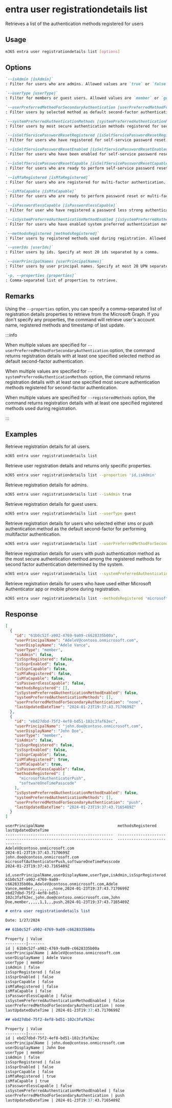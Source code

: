 
# entra user registrationdetails list

Retrieves a list of the authentication methods registered for users

## Usage

```sh
m365 entra user registrationdetails list [options]
```

## Options

```md definition-list
`--isAdmin [isAdmin]`
: Filter for users who are admins. Allowed values are `true` or `false`. If not specified, returns all users.

`--userType [userType]`
: Filter for members or guest users. Allowed values are `member` or `guest`. If not specified, returns all users.

`--userPreferredMethodForSecondaryAuthentication [userPreferredMethodForSecondaryAuthentication]`
: Filter users by selected method as default second-factor authentication. Allowed values are `push`, `oath`, `voiceMobile`, `voiceAlternateMobile`, `voiceOffice`, `sms` or `none`. Specify either one method or more methods separated by a comma.

`--systemPreferredAuthenticationMethods [systemPreferredAuthenticationMethods]`
: Filter users by most secure authentication methods registered for second-factor authentication. Allowed values are `push`, `oath`, `voiceMobile`, `voiceAlternateMobile`, `voiceOffice`, `sms` or `none`. Specify either one method or more methods separated by a comma.

`--isSelfServicePasswordResetRegistered [isSelfServicePasswordResetRegistered]`
: Filter for users who have registered for self-service password reset. Allowed values are `true` or `false`. If not specified, returns all users.

`--isSelfServicePasswordResetEnabled [isSelfServicePasswordResetEnabled]`
: Filter for users who have been enabled for self-service password reset. Allowed values are `true` or `false`. If not specified, returns all users.

`--isSelfServicePasswordResetCapable [isSelfServicePasswordResetCapable]`
: Filter for users who are ready to perform self-service password reset. Allowed values are `true` or `false`. If not specified, returns all users.

`--isMfaRegistered [isMfaRegistered]`
: Filter for users who are registered for multi-factor authentication. Allowed values are `true` or `false`. If not specified, returns all users.

`--isMfaCapable [isMfaCapable]`
: Filter for users who are ready to perform password reset or multi-factor authentication. Allowed values are `true` or `false`. If not specified, returns all users.

`--isPasswordlessCapable [isPasswordlessCapable]`
: Filter for user who have registered a password less strong authentication method. Allowed values are `true` or `false`. If not specified, returns all users.

`--isSystemPreferredAuthenticationMethodEnabled [isSystemPreferredAuthenticationMethodEnabled]`
: Filter for users who have enabled system preferred authentication method. Allowed values are `true` or `false`. If not specified, returns all users.

`--methodsRegistered [methodsRegistered]`
: Filter users by registered methods used during registration. Allowed values are `mobilePhone`, `email`, `fido2`, `microsoftAuthenticatorPush` or `softwareOneTimePasscode`. Specify either one method or more methods separated by a comma.

`--userIds [userIds]`
: Filter users by ids. Specify at most 20 ids separated by a comma.

`--userPrincipalNames [userPrincipalNames]`
: Filter users by user principal names. Specify at most 20 UPN separated by a comma.

`-p, --properties [properties]`
: Comma-separated list of properties to retrieve.
```

<Global />

## Remarks

Using the `--properties` option, you can specify a comma-separated list of registration details properties to retrieve from the Microsoft Graph. If you don't specify any properties, the command will retrieve user's account name, registered methods and timestamp of last update.

:::info

When multiple values are specified for `--userPreferredMethodForSecondaryAuthentication` option, the command returns registration details with at least one specified selected method as default second-factor authentication.

When multiple values are specified for `--systemPreferredAuthenticationMethods` option, the command returns registration details with at least one specified most secure authentication methods registered for second-factor authentication.

When multiple values are specified for `--registeredMethods` option, the command returns registration details with at least one specified registered methods used during registration.

:::

## Examples

Retrieve registration details for all users.

```sh
m365 entra user registrationdetails list
```

Retrieve user registration details and returns only specific properties.

```sh
m365 entra user registrationdetails list --properties 'id,isAdmin'
```

Retrieve registration details for admins.

```sh
m365 entra user registrationdetails list --isAdmin true
```

Retrieve registration details for guest users.

```sh
m365 entra user registrationdetails list --userType guest
```

Retrieve registration details for users who selected either sms or push authentication method as the default second-factor for performing multifactor authentication.

```sh
m365 entra user registrationdetails list --userPreferredMethodForSecondaryAuthentication 'sms,push'
```

Retrieve registration details for users with push authentication method as the most secure authentication method among the registered methods for second factor authentication determined by the system.

```sh
m365 entra user registrationdetails list --systemPreferredAuthenticationMethods push
```

Retrieve registration details for users who have used either Microsoft Authenticator app or mobile phone during registration.

```sh
m365 entra user registrationdetails list --methodsRegistered 'microsoftAuthenticatorPush,mobilePhone'
```

## Response

<Tabs>
  <TabItem value="JSON">

  ```json
  [
    {
      "id": "61b0c52f-a902-4769-9a09-c6628335b00a",
      "userPrincipalName": "AdeleV@contoso.onmicrosoft.com",
      "userDisplayName": "Adele Vance",
      "userType": "member",
      "isAdmin": false,
      "isSsprRegistered": false,
      "isSsprEnabled": false,
      "isSsprCapable": false,
      "isMfaRegistered": false,
      "isMfaCapable": false,
      "isPasswordlessCapable": false,
      "methodsRegistered": [],
      "isSystemPreferredAuthenticationMethodEnabled": false,
      "systemPreferredAuthenticationMethods": [],
      "userPreferredMethodForSecondaryAuthentication": "none",
      "lastUpdatedDateTime": "2024-01-23T19:37:43.7170699Z"
    },
    {
      "id": "ebd27dbd-75f2-4ef8-bd51-102c3faf62ec",
      "userPrincipalName": "john.doe@contoso.onmicrosoft.com",
      "userDisplayName": "John Doe",
      "userType": "member",
      "isAdmin": false,
      "isSsprRegistered": false,
      "isSsprEnabled": false,
      "isSsprCapable": false,
      "isMfaRegistered": true,
      "isMfaCapable": true,
      "isPasswordlessCapable": false,
      "methodsRegistered": [
        "microsoftAuthenticatorPush",
        "softwareOneTimePasscode"
      ],
      "isSystemPreferredAuthenticationMethodEnabled": false,
      "systemPreferredAuthenticationMethods": [],
      "userPreferredMethodForSecondaryAuthentication": "push",
      "lastUpdatedDateTime": "2024-01-23T19:37:43.7165489Z"
    }
  ]
  ```

  </TabItem>
  <TabItem value="Text">

  ```text
  userPrincipalName                                methodsRegistered                                                     lastUpdatedDateTime
  -----------------------------------------------  --------------------------------------------------------------------  ----------------------------
  AdeleV@contoso.onmicrosoft.com                                                                                          2024-01-23T19:37:43.7170699Z
  john.doe@contoso.onmicrosoft.com                  microsoftAuthenticatorPush,softwareOneTimePasscode                    2024-01-23T19:37:43.7165489Z
  ```

  </TabItem>
  <TabItem value="CSV">

  ```csv
  id,userPrincipalName,userDisplayName,userType,isAdmin,isSsprRegistered,isSsprEnabled,isSsprCapable,isMfaRegistered,isMfaCapable,isPasswordlessCapable,isSystemPreferredAuthenticationMethodEnabled,userPreferredMethodForSecondaryAuthentication,lastUpdatedDateTime
  61b0c52f-a902-4769-9a09-c6628335b00a,AdeleV@contoso.onmicrosoft.com,Adele Vance,member,,,,,,,,,none,2024-01-23T19:37:43.7170699Z
  ebd27dbd-75f2-4ef8-bd51-102c3faf62ec,john.doe@contoso.onmicrosoft.com,John Doe,member,,,,,1,1,,,push,2024-01-23T19:37:43.7165489Z
  ```

  </TabItem>
  <TabItem value="Markdown">

  ```md
  # entra user registrationdetails list

  Date: 1/27/2024

  ## 61b0c52f-a902-4769-9a09-c6628335b00a

  Property | Value
  ---------|-------
  id | 61b0c52f-a902-4769-9a09-c6628335b00a
  userPrincipalName | AdeleV@contoso.onmicrosoft.com
  userDisplayName | Adele Vance
  userType | member
  isAdmin | false
  isSsprRegistered | false
  isSsprEnabled | false
  isSsprCapable | false
  isMfaRegistered | false
  isMfaCapable | false
  isPasswordlessCapable | false
  isSystemPreferredAuthenticationMethodEnabled | false
  userPreferredMethodForSecondaryAuthentication | none
  lastUpdatedDateTime | 2024-01-23T19:37:43.7170699Z

  ## ebd27dbd-75f2-4ef8-bd51-102c3faf62ec

  Property | Value
  ---------|-------
  id | ebd27dbd-75f2-4ef8-bd51-102c3faf62ec
  userPrincipalName | john.doe@contoso.onmicrosoft.com
  userDisplayName | John Doe
  userType | member
  isAdmin | false
  isSsprRegistered | false
  isSsprEnabled | false
  isSsprCapable | false
  isMfaRegistered | true
  isMfaCapable | true
  isPasswordlessCapable | false
  isSystemPreferredAuthenticationMethodEnabled | false
  userPreferredMethodForSecondaryAuthentication | push
  lastUpdatedDateTime | 2024-01-23T19:37:43.7165489Z
  ```

  </TabItem>
</Tabs>